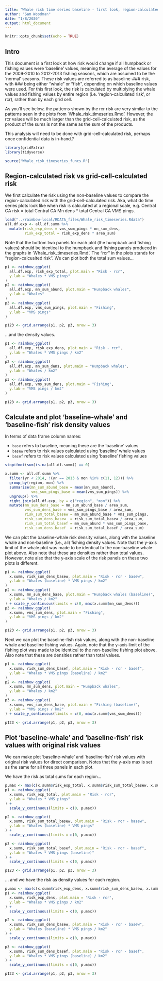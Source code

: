 ```yaml
---
title: "Whale risk time series baseline - first look, region-calculated risk"
author: "Sam Woodman"
date: "1/8/2020"
output: html_document
---
```


```r
knitr::opts_chunk$set(echo = TRUE)
```

## Intro

This document is a first look at how risk would change if all humpback or fishing values were 'baseline' values, meaning the average of the values for the 2009-2010 to 2012-2013 fishing seasons, which are assumed to be the 'normal' seasons. These risk values are referred to as baseline-### risk, with ### being either "whale" or "fish", depending on which baseline values were used. For this first look, the risk is calculated by multiplying the whale values and fishing values by entire region (i.e. 'region-calculated risk', or rcr), rather than by each grid cell. 

As you'll see below, the patterns shown by the rcr risk are very similar to the patterns seen in the plots from 'Whale_risk_timeseries.Rmd'. However, the rcr values will be much larger than the grid-cell-calculated risk, as the product of the sums is not the same as the sum of the products.

This analysis will need to be done with grid-cell-calculated risk, perhaps once confidential data is in-hand.?

```r
library(gridExtra)
library(tidyverse)

source("Whale_risk_timeseries_funcs.R")
```

## Region-calculated risk vs grid-cell-calculated risk

We first calculate the risk using the non-baseline values to compare the region-calculated risk with the grid-cell-calculated risk. Aka, what do time series plots look like when risk is calculated at a regional scale, e.g. Central CA risk = total Central CA Mn dens * total Central CA VMS pings.

```r
load("../raimbow-local/RDATA_files/Whale_risk_timeseries.Rdata")
all.df.exp <- all.df.summ %>% 
  mutate(risk_exp_dens = vms_sum_pings * mn_sum_dens, 
         risk_exp_total = risk_exp_dens * area_sum)
```

Note that the bottom two panels for each plot (the humpback and fishing values) should be identical to the humpback and fishing panels produced in the graphs in 'Whale_risk_timeseries.Rmd'. The "rcr" in the plots stands for "region-calcualted risk". We can plot both the total sum values...

```r
p1 <- raimbow_ggplot(
  all.df.exp, risk_exp_total, plot.main = "Risk - rcr", 
  y.lab = "Whales * VMS pings"
)
p2 <- raimbow_ggplot(
  all.df.exp, mn_sum_abund, plot.main = "Humpback whales", 
  y.lab = "Whales"
)
p3 <- raimbow_ggplot(
  all.df.exp, vms_sum_pings, plot.main = "Fishing", 
  y.lab = "VMS pings"
)

p123 <- grid.arrange(p1, p2, p3, nrow = 3)
```

...and the density values.

```r
p1 <- raimbow_ggplot(
  all.df.exp, risk_exp_dens, plot.main = "Risk - rcr", 
  y.lab = "Whales * VMS pings / km2"
)
p2 <- raimbow_ggplot(
  all.df.exp, mn_sum_dens, plot.main = "Humpback whales", 
  y.lab = "Whales / km2"
)
p3 <- raimbow_ggplot(
  all.df.exp, vms_sum_dens, plot.main = "Fishing", 
  y.lab = "VMS pings / km2"
)

p123 <- grid.arrange(p1, p2, p3, nrow = 3)
```

## Calculate and plot 'baseline-whale' and 'baseline-fish' risk density values

In terms of data frame column names:

* `base` refers to baseline, meaning these are the 'baseline' values
* `basew` refers to risk values calculated using 'baseline' whale values
* `basef` refers to risk values calculated using 'baseline' fishing values

```r
stopifnot(sum(is.na(all.df.summ)) == 0)

x.summ <- all.df.summ %>% 
  filter(yr < 2014, !(yr == 2013 & mon %in% c(11, 12))) %>% 
  group_by(region, mon) %>% 
  summarise(mn_sum_abund_base = mean(mn_sum_abund), 
            vms_sum_pings_base = mean(vms_sum_pings)) %>% 
  ungroup() %>% 
  right_join(all.df.exp, by = c("region", "mon")) %>% 
  mutate(mn_sum_dens_base = mn_sum_abund_base / area_sum,
         vms_sum_dens_base = vms_sum_pings_base / area_sum, 
         risk_sum_total_basew = mn_sum_abund_base * vms_sum_pings, 
         risk_sum_dens_basew  = risk_sum_total_basew / area_sum, 
         risk_sum_total_basef = mn_sum_abund * vms_sum_pings_base, 
         risk_sum_dens_basef  = risk_sum_total_basef / area_sum)
```

We can plot the baseline-whale risk density values, along with the baseline whale and non-baseline (i.e., all) fishing density values. Note that the y-axis limit of the whale plot was made to be identical to the non-baseline whale plot above. Also note that these are densities rather than total values. However, note also that the y-axis scale of the risk panels on these two plots is different.

```r
p1 <- raimbow_ggplot(
  x.summ, risk_sum_dens_basew, plot.main = "Risk - rcr - basew", 
  y.lab = "Whales (baseline) * VMS pings / km2"
)
p2 <- raimbow_ggplot(
  x.summ, mn_sum_dens_base, plot.main = "Humpback whales (baseline)", 
  y.lab = "Whales / km2"
) + scale_y_continuous(limits = c(0, max(x.summ$mn_sum_dens)))
p3 <- raimbow_ggplot(
  x.summ, vms_sum_dens, plot.main = "Fishing", 
  y.lab = "VMS pings / km2"
)

p123 <- grid.arrange(p1, p2, p3, nrow = 3)
```

Next we can plot the baseline-fish risk values, along with the non-baseline whale and baseline fishing values. Again, note that the y-axis limit of the fishing plot was made to be identical to the non-baseline fishing plot above. Also note that these are densities rather than total values.

```r
p1 <- raimbow_ggplot(
  x.summ, risk_sum_dens_basef, plot.main = "Risk - rcr - basef", 
  y.lab = "Whales * VMS pings (baseline) / km2"
)
p2 <- raimbow_ggplot(
  x.summ, mn_sum_dens, plot.main = "Humpback whales", 
  y.lab = "Whales / km2"
)
p3 <- raimbow_ggplot(
  x.summ, vms_sum_dens_base, plot.main = "Fishing (baseline)", 
  y.lab = "VMS pings / km2"
) + scale_y_continuous(limits = c(0, max(x.summ$vms_sum_dens)))

p123 <- grid.arrange(p1, p2, p3, nrow = 3)
```

## Plot 'baseline-whale' and 'baseline-fish' risk values with original risk values

We can make plot 'baseline-whale' and 'baseline-fish' risk values with original risk values for direct comparison. Notes that the y-axis max is set as the same for all three panels in each plot.

We have the risk as total sums for each region...

```r
p.max <- max(c(x.summ$risk_exp_total, x.summ$risk_sum_total_basew, x.summ$risk_sum_total_basef))
p1 <- raimbow_ggplot(
  x.summ, risk_exp_total, plot.main = "Risk - rcr", 
  y.lab = "Whales * VMS pings"
) + 
  scale_y_continuous(limits = c(0, p.max))

p2 <- raimbow_ggplot(
  x.summ, risk_sum_total_basew, plot.main = "Risk - rcr - basew", 
  y.lab = "Whales (baseline) * VMS pings"
) + 
  scale_y_continuous(limits = c(0, p.max))

p3 <- raimbow_ggplot(
  x.summ, risk_sum_total_basef, plot.main = "Risk - rcr - basef", 
  y.lab = "Whales * VMS pings (baseline)"
) + 
  scale_y_continuous(limits = c(0, p.max))

p123 <- grid.arrange(p1, p2, p3, nrow = 3)
```

... and we have the risk as density values for each region. 

```r
p.max <- max(c(x.summ$risk_exp_dens, x.summ$risk_sum_dens_basew, x.summ$risk_sum_dens_basef))
p1 <- raimbow_ggplot(
  x.summ, risk_exp_dens, plot.main = "Risk - rcr", 
  y.lab = "Whales * VMS pings / km2"
) + 
  scale_y_continuous(limits = c(0, p.max))

p2 <- raimbow_ggplot(
  x.summ, risk_sum_dens_basew, plot.main = "Risk - rcr - basew", 
  y.lab = "Whales (baseline) * VMS pings / km2"
) + 
  scale_y_continuous(limits = c(0, p.max))

p3 <- raimbow_ggplot(
  x.summ, risk_sum_dens_basef, plot.main = "Risk - rcr - basef", 
  y.lab = "Whales * VMS pings (baseline) / km2"
) + 
  scale_y_continuous(limits = c(0, p.max))

p123 <- grid.arrange(p1, p2, p3, nrow = 3)
```
